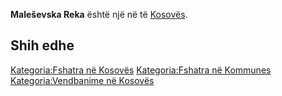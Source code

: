 {{Fshat në Kosovës
 | Emri                = Maleševska Reka
| std_V_name = Klisura
| std_V_FULL_NAME_RO = Klisura
| std_V_FULL_NAME_ND_RO = Klisura
| std_V_SORT_NAME_RG = KLISURA
| std_V_FULL_NAME_RG = Klisura
| std_V_FULL_NAME_ND_RG = Klisura
| std_V_name = Klisura
| std_V_FULL_NAME_RO = Klisura
| std_V_FULL_NAME_ND_RO = Klisura
| std_V_SORT_NAME_RG = KLISURA
| std_V_FULL_NAME_RG = Klisura
| std_V_FULL_NAME_ND_RG = Klisura
| srp_N_name = Maleševska Reka
| srp_N_FULL_NAME_RO = Maleševska Reka
| srp_N_FULL_NAME_ND_RO = Malesevska Reka
| srp_N_SORT_NAME_RG = MALESEVSKAREKA
| srp_N_FULL_NAME_RG = Maleševska Reka
| srp_N_FULL_NAME_ND_RG = Malesevska Reka
| srp_V_name = Mališevska Reka
| srp_V_FULL_NAME_RO = Mališevska Reka
| srp_V_FULL_NAME_ND_RO = Malisevska Reka
| srp_V_SORT_NAME_RG = MALISEVSKAREKA
| srp_V_FULL_NAME_RG = Mališevska Reka
| srp_V_FULL_NAME_ND_RG = Malisevska Reka
| srp_V_name = Mališevska Reka
| srp_V_FULL_NAME_RO = Mališevska Reka
| srp_V_FULL_NAME_ND_RO = Malisevska Reka
| srp_V_SORT_NAME_RG = MALISEVSKAREKA
| srp_V_FULL_NAME_RG = Mališevska Reka
| srp_V_FULL_NAME_ND_RG = Malisevska Reka

 | Emri (Rasa dhanore) = 
 | Figura              = 
 | Shteti              = Kosovo
 | Komuna              = 
 | Kodi postar         = 
 | Sipërfaqja          = 

 | Popullsia           = 

 | Regj. i popullsisë  = 
 | Dend. e popullsisë  = 
 | Faqja zyrtare       = 
 <!--- Koordinatat ----> 
 | Gjerësia            = 42.427222
 | Gjatësia            = 21.509444
 | Lartësia            = 
}}
'''Maleševska Reka''' është një [[]] në [[]] të [[Kosovës]].

<!-- == Gjeografia == -->
<!-- == Historia == -->
<!-- == Demografia == -->
== Shih edhe ==
{{Komuna }}
{{Kosovo-Administrata-Cung}}

[[Kategoria:Fshatra në Kosovës]]
[[Kategoria:Fshatra në Kommunes ]]
[[Kategoria:Vendbanime në Kosovës]]